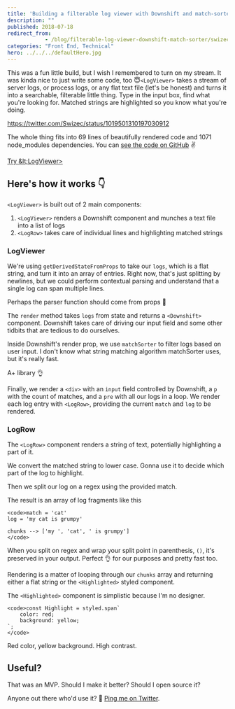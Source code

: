 ```yaml
---
title: 'Building a filterable log viewer with Downshift and match-sorter'
description: ""
published: 2018-07-18
redirect_from: 
            - /blog/filterable-log-viewer-downshift-match-sorter/swizec/8512
categories: "Front End, Technical"
hero: ../../../defaultHero.jpg
---
```

This was a fun little build, but I wish I remembered to turn on my stream. It was kinda nice to just write some code, too 😇`<LogViewer>` takes a stream of server logs, or process logs, or any flat text file (let&#x27;s be honest) and turns it into a searchable, filterable little thing. Type in the input box, find what you&#x27;re looking for. Matched strings are highlighted so you know what you&#x27;re doing.

https://twitter.com/Swizec/status/1019501310197030912

The whole thing fits into 69 lines of beautifully rendered code and 1071 node_modules dependencies. You can [see the code on GitHub](https://github.com/Swizec/log-viewer) ✌️

[Try &amp;lt;LogViewer&gt;](https://dist-thnnqblnuk.now.sh/)

## Here&#x27;s how it works 👇

`<LogViewer>` is built out of 2 main components:

1. `<LogViewer>` renders a Downshift component and munches a text file into a list of logs
2. `<LogRow>` takes care of individual lines and highlighting matched strings

### LogViewer

We&#x27;re using `getDerivedStateFromProps` to take our `logs`, which is a flat string, and turn it into an array of entries. Right now, that&#x27;s just splitting by newlines, but we could perform contextual parsing and understand that a single log can span multiple lines.

Perhaps the parser function should come from props 🤔

The `render` method takes `logs` from state and returns a `<Downshift>` component. Downshift takes care of driving our input field and some other tidbits that are tedious to do ourselves.

Inside Downshift&#x27;s render prop, we use `matchSorter` to filter logs based on user input. I don&#x27;t know what string matching algorithm matchSorter uses, but it&#x27;s really fast.

A+ library 👌

Finally, we render a `<div>` with an `input` field controlled by Downshift, a `p` with the count of matches, and a `pre` with all our logs in a loop. We render each log entry with `<LogRow>`, providing the current `match` and `log` to be rendered.

### LogRow

The `<LogRow>` component renders a string of text, potentially highlighting a part of it.

We convert the matched string to lower case. Gonna use it to decide which part of the log to highlight.

Then we split our log on a regex using the provided match.

The result is an array of log fragments like this

```undefined
<code>match = 'cat'
log = 'my cat is grumpy'

chunks --> ['my ', 'cat', ' is grumpy']
</code>
```

When you split on regex and wrap your split point in parenthesis, `()`, it&#x27;s preserved in your output. Perfect 👌 for our purposes and pretty fast too.

Rendering is a matter of looping through our `chunks` array and returning either a flat string or the `<Highlighted>` styled component.

The `<Highlighted>` component is simplistic because I&#x27;m no designer.

```undefined
<code>const Highlight = styled.span`
    color: red;
    background: yellow;
`;
</code>
```

Red color, yellow background. High contrast.

## Useful?

That was an MVP. Should I make it better? Should I open source it?

Anyone out there who&#x27;d use it? 🤨 [Ping me on Twitter](http://twitter.com/swizec).
